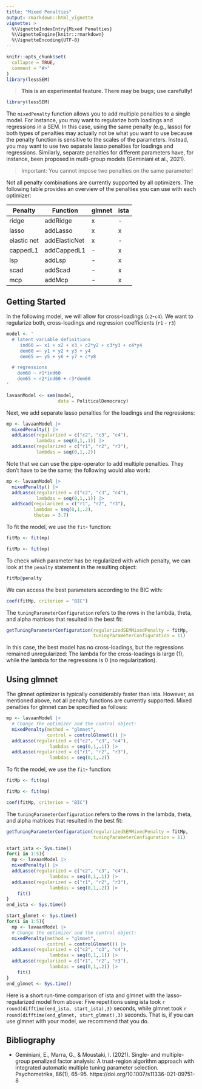 ```yaml
---
title: "Mixed Penalties"
output: rmarkdown::html_vignette
vignette: >
  %\VignetteIndexEntry{Mixed Penalties}
  %\VignetteEngine{knitr::rmarkdown}
  %\VignetteEncoding{UTF-8}
---
```


```r
knitr::opts_chunk$set(
  collapse = TRUE,
  comment = "#>"
)
library(lessSEM)
```

> **This is an experimental feature. There may be bugs; use carefully!**

```r
library(lessSEM)
```

The `mixedPenalty` function allows you to add multiple penalties to a single model.
For instance, you may want to regularize both loadings and regressions in a SEM.
In this case, using the same penalty (e.g., lasso) for both types of penalties may
actually not be what you want to use because the penalty function is sensitive to
the scales of the parameters. Instead, you may want to use two separate lasso
penalties for loadings and regressions. Similarly, separate penalties for 
different parameters have, for instance, been proposed in multi-group models
(Geminiani et al., 2021).

> Important: You cannot impose two penalties on the same parameter!

Not all penalty combinations are currently supported by all optimizers. The following
table provides an overview of the penalties you can use with each optimizer:

| Penalty | Function | glmnet | ista |
| --- | ---- | ---- | ---- |
| ridge | addRidge | x | - |
| lasso | addLasso | x | x |
| elastic net | addElasticNet | x | - |
| cappedL1 | addCappedL1 | - | x |
| lsp | addLsp | - | x |
| scad | addScad | - | x |
| mcp | addMcp | - | x |


## Getting Started

In the following model, we will allow for cross-loadings (`c2`-`c4`). 
We want to regularize both, cross-loadings and regression coefficients (`r1` - `r3`)
```r
model <- ' 
  # latent variable definitions
     ind60 =~ x1 + x2 + x3 + c2*y2 + c3*y3 + c4*y4
     dem60 =~ y1 + y2 + y3 + y4
     dem65 =~ y5 + y6 + y7 + c*y8

  # regressions
    dem60 ~ r1*ind60
    dem65 ~ r2*ind60 + r3*dem60
'

lavaanModel <- sem(model,
                   data = PoliticalDemocracy)
```

Next, we add separate lasso penalties for the loadings and the regressions:
```r
mp <- lavaanModel |>
  mixedPenalty() |>
  addLasso(regularized = c("c2", "c3", "c4"), 
           lambdas = seq(0,1,.1)) |>
  addLasso(regularized = c("r1", "r2", "r3"), 
           lambdas = seq(0,1,.2)) 
```
Note that we can use the pipe-operator to add multiple penalties. They
don't have to be the same; the following would also work:
```r
mp <- lavaanModel |>
  mixedPenalty() |>
  addLasso(regularized = c("c2", "c3", "c4"), 
           lambdas = seq(0,1,.1)) |>
  addScad(regularized = c("r1", "r2", "r3"), 
          lambdas = seq(0,1,.2),
          thetas = 3.7) 
```

To fit the model, we use the `fit`- function:
```r
fitMp <- fit(mp)
```
```r
fitMp <- fit(mp)
```

To check which parameter has be regularized with which penalty, we can look
at the `penalty` statement in the resulting object:
```r
fitMp@penalty
```


We can access the best parameters according to the BIC with:

```r
coef(fitMp, criterion = "BIC")
```
The `tuningParameterConfiguration` refers to the rows in the lambda, theta, and alpha
matrices that resulted in the best fit:

```r
getTuningParameterConfiguration(regularizedSEMMixedPenalty = fitMp, 
                                tuningParameterConfiguration = 11)
```

In this case, the best model has no cross-loadings, but the regressions remained
unregularized: The lambda for the cross-loadings is large (1), while the
lambda for the regressions is 0 (no regularization).

## Using glmnet

The glmnet optimizer is typically considerably faster than ista. However, as mentioned
above, not all penalty functions are currently supported. Mixed penalties for glmnet
can be specified as follows:

```r
mp <- lavaanModel |>
  # Change the optimizer and the control object:
  mixedPenalty(method = "glmnet",
               control = controlGlmnet()) |>
  addLasso(regularized = c("c2", "c3", "c4"), 
                lambdas = seq(0,1,.1)) |>
  addLasso(regularized = c("r1", "r2", "r3"), 
                lambdas = seq(0,1,.2)) 
```
To fit the model, we use the `fit`- function:
```r
fitMp <- fit(mp)
```
```r
fitMp <- fit(mp)
```

```r
coef(fitMp, criterion = "BIC")
```
The `tuningParameterConfiguration` refers to the rows in the lambda, theta, and alpha
matrices that resulted in the best fit:

```r
getTuningParameterConfiguration(regularizedSEMMixedPenalty = fitMp, 
                                tuningParameterConfiguration = 11)
```


```r
start_ista <- Sys.time()
for(i in 1:5){
  mp <- lavaanModel |>
  mixedPenalty() |>
  addLasso(regularized = c("c2", "c3", "c4"), 
                lambdas = seq(0,1,.1)) |>
  addLasso(regularized = c("r1", "r2", "r3"), 
                lambdas = seq(0,1,.2)) |>
    fit()
}
end_ista <- Sys.time()

start_glmnet <- Sys.time()
for(i in 1:5){
  mp <- lavaanModel |>
  # Change the optimizer and the control object:
  mixedPenalty(method = "glmnet",
               control = controlGlmnet()) |>
  addLasso(regularized = c("c2", "c3", "c4"), 
                lambdas = seq(0,1,.1)) |>
  addLasso(regularized = c("r1", "r2", "r3"), 
                lambdas = seq(0,1,.2)) |>
    fit()
}
end_glmnet <- Sys.time()
```

Here is a short run-time comparison of ista and glmnet with the lasso-regularized 
model from above: Five repetitions using ista took `r round(difftime(end_ista, start_ista),3)` seconds,
while glmnet took `r round(difftime(end_glmnet, start_glmnet),3)` seconds. That is, if you 
can use glmnet with your model, we recommend that you do.

## Bibliography

- Geminiani, E., Marra, G., & Moustaki, I. (2021). Single- and multiple-group penalized factor analysis: A trust-region algorithm approach with integrated automatic multiple tuning parameter selection. Psychometrika, 86(1), 65–95. https://doi.org/10.1007/s11336-021-09751-8



